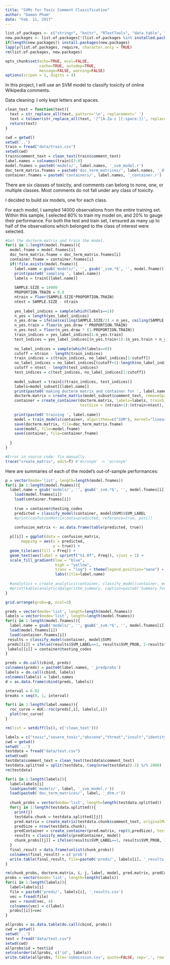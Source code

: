```yaml
---
title: "SVMs for Toxic Comment Classification"
author: "Damon Pham"
date: "Feb. 11, 2017"
---
```



```r
list.of.packages <- c("stringr", "knitr", "RTextTools", "data.table", "caret", "ggplot2", "gridExtra", "AUC")
new.packages <- list.of.packages[!(list.of.packages %in% installed.packages()[,"Package"])]
if(length(new.packages)) install.packages(new.packages)
lapply(list.of.packages, require, character.only = TRUE)
rm(list.of.packages, new.packages)

opts_chunk$set(echo=TRUE, eval=FALSE,
               cache=TRUE, autodep=TRUE,
               message=FALSE, warning=FALSE)
options(scipen = 1, digits = 4)
```

In this project, I will use an SVM model to classify toxicity of online Wikipedia comments.

Data cleaning: I only kept letters and spaces.

```r
clean_text = function(text){
  text = str_replace_all(text, pattern='\n', replacement=' ')
  text = tolower(str_replace_all(text, '[^[A-Za-z ][:space:]]', replacement=' '))
  return(text)
}
```

```r
cwd = getwd()
setwd('..')
train = fread("data/train.csv")
setwd(cwd)
train$comment_text = clean_text(train$comment_text)
label.names = colnames(train)[3:8]
model.fnames = paste0('models/', label.names, '_svm_model.r')
doc_term_matrix.fnames = paste0('doc_term_matrices/', label.names, '_dtm.r')
container.fnames = paste0('containers/', label.names, '_container.r')
```

There are six classes of toxicity, and comments can belong to none, one, or multiple classes. Most comments do not fall under any class of toxicity. 

I decided to build six models, one for each class.

For each model, I sampled 14000 observations from the entire training set. Within this sample, I selected 80% to train my model on, and 20% to gauge their performance. For both the test and train set, I ensured as many up to half of the observations which belonged to the class of interest were selected.

```r
#Get the docterm.matrix and train the model.
for(i in 1:length(model.fnames)){
  model.fname = model.fnames[i]
  doc_term_matrix.fname = doc_term_matrix.fnames[i]
  container.fname = container.fnames[i]
  if(!file.exists(model.fname)){
    label.name = gsub('models/', '', gsub('_svm.*$', '', model.fname))
    print(paste0('sampling ', label.name))
    labels = train[[label.name]]
    
    SAMPLE.SIZE = 14000
    PROPORTION.TRAIN = 0.8
    ntrain = floor(SAMPLE.SIZE*PROPORTION.TRAIN)
    ntest = SAMPLE.SIZE - ntrain
    
    yes_label_indices = sample(which(labels==1))
    n_yes = length(yes_label_indices)
    n_yes.draw = ifelse(ceiling(SAMPLE.SIZE/2) < n_yes, ceiling(SAMPLE.SIZE/2), n_yes)
    n_yes.train = floor(n_yes.draw * PROPORTION.TRAIN)
    n_yes.test = floor(n_yes.draw * (1-PROPORTION.TRAIN))
    train_indices = yes_label_indices[1:n_yes.train]
    test_indices = yes_label_indices[(n_yes.train+1):(n_yes.train + n_yes.test)]
    
    no_label_indices = sample(which(labels==0))
    cutoff = ntrain - length(train_indices)
    train_indices = c(train_indices, no_label_indices[1:cutoff])
    no_label_indices = no_label_indices[(cutoff+1):length(no_label_indices)]
    cutoff = ntest - length(test_indices)
    test_indices = c(test_indices, no_label_indices[1:cutoff])
    
    model_subset = train[c(train_indices, test_indices)]
    labels=model_subset[[label.name]]
    print(paste0('making docterm matrix and container for ', label.name))
    docterm.matrix = create_matrix(model_subset$comment_text, removeSparseTerms=.999)
    container = create_container(docterm.matrix, labels=labels, trainSize = 1:ntrain, 
                                 testSize = (ntrain+1):(ntrain+ntest), virgin=FALSE)
    
    print(paste0('training ', label.name))
    model = train_models(container, algorithms=c("SVM"), kernel="linear", cost=1)
    save(docterm.matrix, file=doc_term_matrix.fname)
    save(model, file=model.fname)
    save(container, file=container.fname)
    
  }
}
```

```r
#Error in source code: fix manually.
trace("create_matrix", edit=T) #'Acronym' -> 'acronym'
```

Here are summaries of each of the model's out-of-sample performances:

```r
p = vector(mode='list', length=length(model.fnames))
for(i in 1:length(model.fnames)){
  label.name = gsub('models/', '', gsub('_svm.*$', '', model.fnames[i]))
	load(model.fnames[i])
	load(container.fnames[i])
	
	true = container@testing_codes
	predicted = classify_model(container, model$SVM)$SVM_LABEL
	#print(confusionMatrix(data=predicted, reference=true, posi))
	
	confusion_matrix <- as.data.frame(table(predicted, true))

  p[[i]] = ggplot(data = confusion_matrix,
       mapping = aes(x = predicted,
                     y = true)) +
  geom_tile(aes(fill = Freq)) +
  geom_text(aes(label = sprintf("%1.0f", Freq)), vjust = 1) +
  scale_fill_gradient(low = "blue",
                      high = "yellow",
                      trans = "log") + theme(legend.position="none") + 
                      labs(title=label.name)
	
  #analytics = create_analytics(container, classify_model(container, model$SVM))
  #print(kable(analytics@algorithm_summary, caption=paste0('Summary for ', label.name)))
}

grid.arrange(grobs=p, ncol=3)
```

```r
preds = vector(mode='list', length=length(model.fnames))
labels = vector(mode='list', length=length(model.fnames))
for(i in 1:length(model.fnames)){
  label.name = gsub('models/', '', gsub('_svm.*$', '', model.fnames[i]))
  load(model.fnames[i])
  load(container.fnames[i])
 results = classify_model(container, model$SVM)
 preds[[i]] = ifelse(results$SVM_LABEL==1, results$SVM_PROB, 1-results$SVM_PROB)
 labels[[i]] = container@testing_codes
}

preds = do.call(cbind, preds)
colnames(preds) = paste0(label.names, '_predprobs')
labels = do.call(cbind, labels)
colnames(labels) = label.names
d = as.data.frame(cbind(preds, labels))

interval = 0.02
breaks = seq(0, 1, interval)

```

```r
for(i in 1:length(label.names)){
  roc_curve = AUC::roc(preds[,i], labels[,i])
  plot(roc_curve)
}
```

```r
rm(list = setdiff(ls(), c('clean_text'))) 
```

```r
labels = c("toxic","severe_toxic","obscene","threat","insult","identity_hate")
cwd = getwd()
setwd('..')
testdata = fread("data/test.csv")
setwd(cwd)
testdata$comment_text = clean_text(testdata$comment_text)
testdata.splitted = split(testdata, (seq(nrow(testdata))-1) %/% 2000) 
rm(testdata)

for(i in 1:length(labels)){
  label=labels[i]
  load(paste0('models/', label, '_svm_model.r'))
  load(paste0('doc_term_matrices/', label, '_dtm.r'))
  
  chunk_probs = vector(mode='list', length=length(testdata.splitted))
  for(j in 1:length(testdata.splitted)){
    print(j)
    testdata.chunk = testdata.splitted[[j]]
    pred.matrix = create_matrix(testdata.chunk$comment_text, originalMatrix=docterm.matrix)
    predSize = nrow(testdata.chunk);
    predContainer = create_container(pred.matrix, rep(0,predSize), testSize=1:predSize, virgin=FALSE)
    results = classify_models(predContainer, model)
    chunk_probs[[j]] = ifelse(results$SVM_LABEL==1, results$SVM_PROB, 1-results$SVM_PROB)
  }
  final_result = data.frame(unlist(chunk_probs))
  colnames(final_result) = c('prob')
  write.table(final_result, file=paste0('preds/', labels[i], '_results.csv'), quote=FALSE, sep=',', row.names=FALSE)
}
```

```r

rm(chunk_probs, docterm.matrix, i, j, label, model, pred.matrix, predContainer, predSize, testdata.splitted)
probs = vector(mode='list', length=length(labels))
for(i in 1:length(labels)){
  label=labels[i]
  file = paste0('preds/', labels[i], '_results.csv')
  vec = fread(file)
  vec = round(vec, 4)
  colnames(vec) = c(label)
  probs[[i]]=vec
}

allprobs = as.data.table(do.call(cbind, probs))
cwd = getwd()
setwd('..')
test = fread("data/test.csv")
setwd(cwd)
allprobs$id = test$id
setcolorder(allprobs, c('id', labels))
write.table(allprobs, file='submission.csv', quote=FALSE, sep=',', row.names=FALSE)
```


